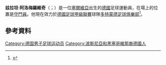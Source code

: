 '''兹拉坦·阿洛梅羅維奇'''（{{lang-de|Zlatan Alomerović}}；{{bd|1991年|6月15日}}）是一位[[塞爾維亞|塞爾維亞]]出生的[[德國|德國]]足球運動員，在場上的位置是[[守門員|守門員]]。他現在效力於[[德國足球甲級聯賽|德國足球甲級聯賽]]球隊[[多特蒙德足球俱樂部|多特蒙德足球俱樂部]]<ref>{{cite web | url = http://www.bvb.de/?%81%9D%5C%1B%E7%F4%9D%2Al%E7%8C%98 | title = Zlatan Alomerović – Persönliche Daten | language = de | publisher = bvb.de | accessdate = 5 August 2012 | archive-date = 2020-04-08 | archive-url = https://web.archive.org/web/20200408234438/https://www.bvb.de/?%81%9D%5C%1B%E7%F4%9D%2Al%E7%8C%98 | dead-url = no }}</ref>。
==參考資料==
{{Reflist}}

{{DEFAULTSORT: Alomerović, Zlatan}}
[[Category:德国男子足球运动员|Category:德国男子足球运动员]]
[[Category:波斯尼亞和黑塞哥維那裔德國人|Category:波斯尼亞和黑塞哥維那裔德國人]]
{{soccer-bio-stub}}